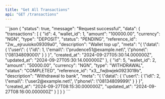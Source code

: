 ```yaml
---
title: "Get All Transactions"
api: "GET /transactions"
---
```


<ResponseExample>
```json
{
    "status": true,
    "message": "Request successful",
    "data": {
        "transactions": [
            {
                "id": 4,
                "wallet_id": 1,
                "amount": "100000.00",
                "currency": "NGN",
                "type": "DEPOSIT",
                "status": "PENDING",
                "reference_id": "2w__ejruuioko09309a0",
                "description": "Wallet top up",
                "meta": "{ \"data\": { \"user\": { \"id\": 1, \"email\": \"prudence51@example.net\", \"phone\": \"08134809000\" } } }",
                "created_at": "2024-09-27T05:30:14.000000Z",
                "updated_at": "2024-09-27T05:30:14.000000Z"
            },
            {
                "id": 5,
                "wallet_id": 2,
                "amount": "50000.00",
                "currency": "NGN",
                "type": "WITHDRAWAL",
                "status": "COMPLETED",
                "reference_id": "x3__fwjbwjek0923019b",
                "description": "Withdrawal to bank",
                "meta": "{ \"data\": { \"user\": { \"id\": 2, \"email\": \"user2@example.net\", \"phone\": \"08134809999\" } } }",
                "created_at": "2024-09-27T08:15:30.000000Z",
                "updated_at": "2024-09-27T08:16:00.000000Z"
            }
        ]
    }
}
```
</ResponseExample>
